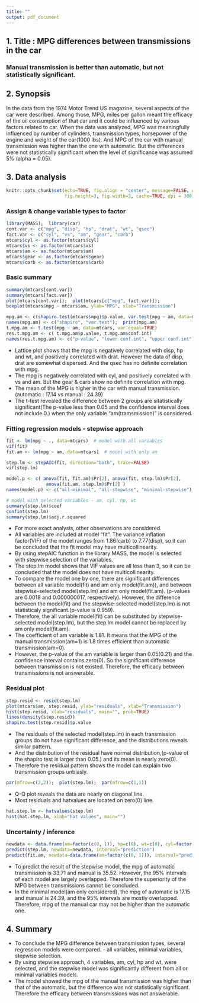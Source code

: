 ```yaml
---
title: ""
output: pdf_document
---
```


## 1. Title : MPG differences between transmissions in the car
### Manual transmission is better than automatic, but not statistically significant.

## 2. Synopsis
  In the data from the 1974 Motor Trend US magazine, several aspects of the car were described. Among those, MPG, miles per gallon meant the efficacy of the oil consumption of that car and it could be influenced by various factors related to car.
  When the data was analyzed, MPG was meaningfully influenced by number of cylinders, transmission types, horsepower of the engine and weight of the car(1000 lbs). And MPG of the car with manual transmission was higher than the one with automatic. But the differences were not statistically significant when the level of significance was assumed 5% (alpha = 0.05). 

## 3. Data analysis
```r
knitr::opts_chunk$set(echo=TRUE, fig.align = "center", message=FALSE, warning=FALSE, 
                      fig.height=3, fig.width=3, cache=TRUE, dpi = 300)
```

### Assign & change variable types to factor
```r
library(MASS);  library(car)
cont.var <- c("mpg", "disp", "hp", "drat", "wt", "qsec")
fact.var <- c("cyl", "vs", "am", "gear", "carb")
mtcars$cyl <- as.factor(mtcars$cyl)
mtcars$vs <- as.factor(mtcars$vs)
mtcars$am <- as.factor(mtcars$am)
mtcars$gear <- as.factor(mtcars$gear)
mtcars$carb <- as.factor(mtcars$carb)

```

### Basic summary
```r
summary(mtcars[cont.var])
summary(mtcars[fact.var])
plot(mtcars[cont.var]);  plot(mtcars[c("mpg", fact.var)]);
boxplot(mtcars$mpg ~ mtcars$am, ylab="MPG", xlab="Transmission")

mpg.am <- c(shapiro.test(mtcars$mpg)$p.value, var.test(mpg ~ am, data=mtcars)$p.value)
names(mpg.am) <- c("shapiro", "var.test");  print(mpg.am)
t.mpg.am <- t.test(mpg ~ am, data=mtcars, var.equal=TRUE)
res.t.mpg.am <- c( t.mpg.am$p.value, t.mpg.am$conf.int)
names(res.t.mpg.am) <- c("p-value", "lower conf.int", "upper conf.int");  print(res.t.mpg.am)
```
- Lattice plot shows that the mpg is negatively correlated with disp, hp and wt, and positively correlated with drat. However the data of disp, drat are somewhat dispersed. And the qsec has no definite correlation with mpg.
- The mpg is negatively correlated with cyl, and positively correlated with vs and am. But the gear & carb show no definite correlation with mpg. 
- The mean of the MPG is higher in the car with manual transmission. (automatic : 17.14 vs manual : 24.39)
- The t-test revealed the difference between 2 groups are sitatistically significant(The p-value less than 0.05 and the confidence interval does not include 0.) when the only variable "am(tramsmission)" is considered.

### Fitting regression models - stepwise approach
```r
fit <- lm(mpg ~ ., data=mtcars)  # model with all variables
vif(fit)
fit.am <- lm(mpg ~ am, data=mtcars)  # model with only am

step.lm <- stepAIC(fit, direction="both", trace=FALSE)
vif(step.lm)

model.p <- c( anova(fit, fit.am)$Pr[2], anova(fit, step.lm)$Pr[2], 
               anova(fit.am, step.lm)$Pr[2] )
names(model.p) <- c("all-minimal", "all-stepwise", "minimal-stepwise");  print(model.p)

# model with selected variables - am, cyl, hp, wt
summary(step.lm)$coef
confint(step.lm)
summary(step.lm)$adj.r.squared
```
- For more exact analysis, other observations are considered.
- All variables are included at model "fit". The variance inflation factor(VIF) of the model ranges from 1.86(carb) to 7.77(disp), so it can be concluded that the fit model may have multicollinearity. 
- By using stepAIC function in the library MASS, the model is selected with stepwise selection of the variables.
- The step.lm model shows that VIF values are all less than 3, so it can be concluded that the model does not have multicollinearity.
- To compare the model one by one, there are significant differences between all variable model(fit) and am only model(fit.am)), and between stepwise-selected model(step.lm) and am only model(fit.am). (p-values are 0.0018 and 0.000000017, respectively). However, the difference between the model(fit) and the stepwise-selected model(step.lm) is not statisticaly significant.(p-value is 0.959).
- Therefore, the all variable model(fit) can be substituted by stepwise-selected model(step.lm), but the step.lm model cannot be replaced by am only model(fit.am).
- The coefficient of am variable is 1.81. It means that the MPG of the manual transmission(am=1) is 1.8 times efficient than automatic transmission(am=0). 
- However, the p-value of the am variable is larger than 0.05(0.21) and the confidence interval contains zero(0). So the significant difference between transmission is not existed.
Therefore, the efficacy between transmissions is not answerable. 

### Residual plot 
```r
step.resid <- resid(step.lm)
plot(mtcars$am, step.resid, ylab="residuals", xlab="Transmission")
hist(step.resid, xlab="residuals", main="", prob=TRUE)
lines(density(step.resid))
shapiro.test(step.resid)$p.value
```
- The residuals of the selected model(step.lm) in each transmission groups do not have significant difference, and the distributions reveals similar pattern. 
- And the distribution of the residual have normal distribution,(p-value of the shapiro test is larger than 0.05.) and its mean is nearly zero(0).
- Therefore the residual pattern shows the model can explain two transmission groups unbiasly.

```r
par(mfrow=c(2,2));  plot(step.lm);  par(mfrow=c(1,1))
```
- Q-Q plot reveals the data are nearly on diagonal line. 
- Most residuals and hatvalues are located on zero(0) line. 

```r
hat.step.lm <- hatvalues(step.lm)
hist(hat.step.lm, xlab="hat values", main="")
```

### Uncertainty / inference
```r
newdata <- data.frame(am=factor(c(0, 1)), hp=c(0), wt=c(0), cyl=factor(c(4)))
predict(step.lm, newdata=newdata, interval="prediction")
predict(fit.am, newdata=data.frame(am=factor(c(0, 1))), interval="prediction")
```
- To predict the result of the stepwise model, the mpg of automatic transmission is 33.71 and manual is 35.52. However, the 95% intervals of each model are largely overlapped. Therefore the superiority of the MPG between transmissions cannot be concluded.
- In the minimal model(am only considered), the mpg of automatic is 17.15 and manual is 24.39, and the 95% intervals are mostly overlapped. Therefore, mpg of the manual car may not be higher than the automatic one.

## 4. Summary
- To conclude the MPG difference between transmission types, several regression models were compared. - all variables, minimal variables, stepwise selection.
- By using stepwise approach, 4 variables, am, cyl, hp and wt, were selected, and the stepwise model was significantly different from all or minimal variables models.
- The model showed the mpg of the manual transmission was higher than that of the automatic, but the difference was not statistically significant. Therefore the efficacy between transmissions was not answerable.